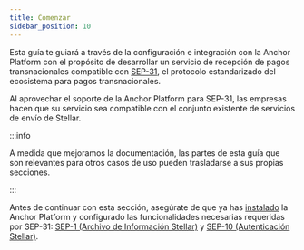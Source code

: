 ```yaml
---
title: Comenzar
sidebar_position: 10
---
```


Esta guía te guiará a través de la configuración e integración con la Anchor Platform con el propósito de desarrollar un servicio de recepción de pagos transnacionales compatible con [SEP-31][sep-31], el protocolo estandarizado del ecosistema para pagos transnacionales.

Al aprovechar el soporte de la Anchor Platform para SEP-31, las empresas hacen que su servicio sea compatible con el conjunto existente de servicios de envío de Stellar.

:::info

A medida que mejoramos la documentación, las partes de esta guía que son relevantes para otros casos de uso pueden trasladarse a sus propias secciones.

:::

Antes de continuar con esta sección, asegúrate de que ya has [instalado][installation-ap] la Anchor Platform y configurado las funcionalidades necesarias requeridas por SEP-31: [SEP-1 (Archivo de Información Stellar)][sep1-ap] y [SEP-10 (Autenticación Stellar)][sep10-ap].

[sep-31]: https://github.com/stellar/stellar-protocol/blob/master/ecosystem/sep-0031.md
[installation-ap]: ../../admin-guide/getting-started.mdx
[sep1-ap]: ../sep1/README.mdx
[sep10-ap]: ../sep10/README.mdx
